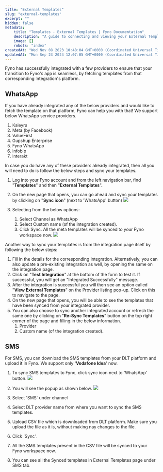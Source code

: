 ```yaml
---
title: "External Templates"
slug: "external-templates"
excerpt: ""
hidden: false
metadata:
    title: "Templates - External Templates | Fyno Documentation"
    description: "A guide to connecting and viewing your External Templates from WhatsApp on Fyno."
    image: []
    robots: "index"
createdAt: "Wed Nov 08 2023 10:48:04 GMT+0000 (Coordinated Universal Time)"
updatedAt: "Mon Sep 23 2024 12:07:05 GMT+0000 (Coordinated Universal Time)"
---
```


Fyno has successfully integrated with a few providers to ensure that your transition to Fyno's app is seamless, by fetching templates from that corresponding Integration's platform.

## WhatsApp

If you have already integrated any of the below providers and would like to fetch the template on that platform, Fyno can help you with that! We support below WhatsApp service providers.

1. Kaleyra
2. Meta (by Facebook)
3. ValueFirst
4. Gupshup Enterprise
5. Fyno WhatsApp
6. Infobip
7. Interakt

In case you do have any of these providers already integrated, then all you will need to do is follow the below steps and sync your templates.

1. Log into your Fyno account and from the left navigation bar, find "**Templates**" and then "**External Templates**".
2. On the new page that opens, you can go ahead and sync your templates by clicking on "**Sync icon**" (next to 'WhatsApp' button)
   ![](https://files.readme.io/433c3399b8efeba76c0853ce0c897362a43c26a88effae3b4bc07225f0fdeb5f-external_template_creation.png)

3. Selecting from the below options:

    1. Select Channel as WhatsApp
    2. Select Custom name (of the integration created).
    3. Click Sync. All the meta templates will be synced to your Fyno workspace now.
       ![](https://files.readme.io/d921d4f-external_template_sync.png)

Another way to sync your templates is from the integration page itself by following the below steps:

1. Fill in the details for the corresponding integration. Alternatively, you can also update a pre-existing integration as well, by opening the same on the integration page.
2. Click on "**Test Integration**" at the bottom of the form to test it. If successful, you will get an "Integrated Successfully" message.
3. After the integration is successful you will then see an option called "**View External Templates**" on the Provider listing pop-up. Click on this to navigate to the page.
4. On the new page that opens, you will be able to see the templates that have been synced from your integrated provider.
5. You can also choose to sync another integrated account or refresh the same one by clicking on "**Re-Sync Templates**" button on the top right corner of the page and filling in the below information.
    1. Provider
    2. Custom name (of the integration created).

## SMS

For SMS, you can download the SMS templates from your DLT platform and upload it in Fyno. We support only '**Vodafone Idea**' now.

1. To sync SMS templates to Fyno, click sync icon next to 'WhatsApp' button.
   ![](https://files.readme.io/58d36af600037606e549a97ea31910f8a1e149ad6a434b46f6d035a14f4303df-external_template_sms.png)

2. You will see the popup as shown below.
   ![](https://files.readme.io/7e1a02b-SMS_Template_sync.png)

3. Select 'SMS' under channel
4. Select DLT provider name from where you want to sync the SMS templates.
5. Upload CSV file which is downloaded from DLT platform. Make sure you upload the file as it is, without making nay changes to the file.
6. Click 'Sync'.
7. All the SMS templates present in the CSV file will be synced to your Fyno workspace now.
8. You can see all the Synced templates in External Templates page under SMS tab.

